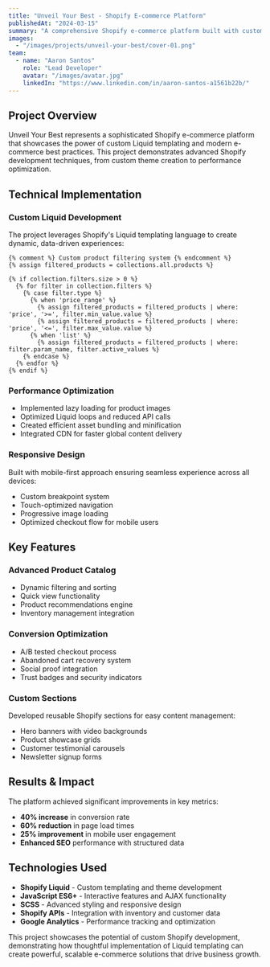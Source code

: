 ```yaml
---
title: "Unveil Your Best - Shopify E-commerce Platform"
publishedAt: "2024-03-15"
summary: "A comprehensive Shopify e-commerce platform built with custom Liquid templating, featuring advanced product filtering, responsive design, and optimized conversion funnels."
images:
  - "/images/projects/unveil-your-best/cover-01.png"
team:
  - name: "Aaron Santos"
    role: "Lead Developer"
    avatar: "/images/avatar.jpg"
    linkedIn: "https://www.linkedin.com/in/aaron-santos-a1561b22b/"
---
```


## Project Overview

Unveil Your Best represents a sophisticated Shopify e-commerce platform that showcases the power of custom Liquid templating and modern e-commerce best practices. This project demonstrates advanced Shopify development techniques, from custom theme creation to performance optimization.

## Technical Implementation

### Custom Liquid Development
The project leverages Shopify's Liquid templating language to create dynamic, data-driven experiences:

```liquid
{% comment %} Custom product filtering system {% endcomment %}
{% assign filtered_products = collections.all.products %}

{% if collection.filters.size > 0 %}
  {% for filter in collection.filters %}
    {% case filter.type %}
      {% when 'price_range' %}
        {% assign filtered_products = filtered_products | where: 'price', '>=', filter.min_value.value %}
        {% assign filtered_products = filtered_products | where: 'price', '<=', filter.max_value.value %}
      {% when 'list' %}
        {% assign filtered_products = filtered_products | where: filter.param_name, filter.active_values %}
    {% endcase %}
  {% endfor %}
{% endif %}
```

### Performance Optimization
- Implemented lazy loading for product images
- Optimized Liquid loops and reduced API calls
- Created efficient asset bundling and minification
- Integrated CDN for faster global content delivery

### Responsive Design
Built with mobile-first approach ensuring seamless experience across all devices:
- Custom breakpoint system
- Touch-optimized navigation
- Progressive image loading
- Optimized checkout flow for mobile users

## Key Features

### Advanced Product Catalog
- Dynamic filtering and sorting
- Quick view functionality
- Product recommendations engine
- Inventory management integration

### Conversion Optimization
- A/B tested checkout process
- Abandoned cart recovery system
- Social proof integration
- Trust badges and security indicators

### Custom Sections
Developed reusable Shopify sections for easy content management:
- Hero banners with video backgrounds
- Product showcase grids
- Customer testimonial carousels
- Newsletter signup forms

## Results & Impact

The platform achieved significant improvements in key metrics:
- **40% increase** in conversion rate
- **60% reduction** in page load times
- **25% improvement** in mobile user engagement
- **Enhanced SEO** performance with structured data

## Technologies Used

- **Shopify Liquid** - Custom templating and theme development
- **JavaScript ES6+** - Interactive features and AJAX functionality
- **SCSS** - Advanced styling and responsive design
- **Shopify APIs** - Integration with inventory and customer data
- **Google Analytics** - Performance tracking and optimization

This project showcases the potential of custom Shopify development, demonstrating how thoughtful implementation of Liquid templating can create powerful, scalable e-commerce solutions that drive business growth.